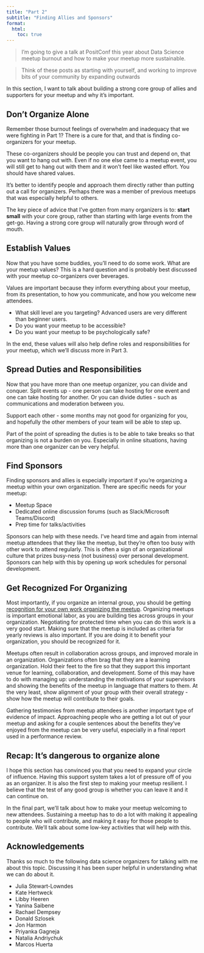 ```yaml
---
title: "Part 2"
subtitle: "Finding Allies and Sponsors"
format: 
  html:
    toc: true
---
```


> I'm going to give a talk at PositConf this year about Data Science meetup burnout and how to make your meetup more sustainable. 

> Think of these posts as starting with yourself, and working to improve bits of your community by expanding outwards

In this section, I want to talk about building a strong core group of allies and supporters for your meetup and why it's important.

## Don't Organize Alone

Remember those burnout feelings of overwhelm and inadequacy that we were fighting in Part 1? There is a cure for that, and that is finding co-organizers for your meetup.

These co-organizers should be people you can trust and depend on, that you want to hang out with. Even if no one else came to a meetup event, you will still get to hang out with them and it won't feel like wasted effort. You should have shared values. 

It's better to identify people and approach them directly rather than putting out a call for organizers. Perhaps there was a member of previous meetups that was especially helpful to others. 

The key piece of advice that I've gotten from many organizers is to: **start small** with your core group, rather than starting with large events from the get-go. Having a strong core group will naturally grow through word of mouth. 

## Establish Values

Now that you have some buddies, you'll need to do some work. What are your meetup values? This is a hard question and is probably best discussed with your meetup co-organizers over beverages.

Values are important because they inform everything about your meetup, from its presentation, to how you communicate, and how you welcome new attendees. 

- What skill level are you targeting? Advanced users are very different than beginner users.
- Do you want your meetup to be accessible?
- Do you want your meetup to be psychologically safe?

In the end, these values will also help define roles and responsibilities for your meetup, which we'll discuss more in Part 3. 

## Spread Duties and Responsibilities

Now that you have more than one meetup organizer, you can divide and conquer. Split events up - one person can take hosting for one event and one can take hosting for another. Or you can divide duties - such as communications and moderation between you. 

Support each other - some months may not good for organizing for you, and hopefully the other members of your team will be able to step up. 

Part of the point of spreading the duties is to be able to take breaks so that organizing is not a burden on you. Especially in online situations, having more than one organizer can be very helpful. 

## Find Sponsors

Finding sponsors and allies is especially important if you're organizing a meetup within your own organization. There are specific needs for your meetup:

- Meetup Space
- Dedicated online discussion forums (such as Slack/Microsoft Teams/Discord)
- Prep time for talks/activities

Sponsors can help with these needs. I've heard time and again from internal meetup attendees that they like the meetup, but they're often too busy with other work to attend regularly. This is often a sign of an organizational culture that prizes busy-ness (not business) over personal development. Sponsors can help with this by opening up work schedules for personal development.

## Get Recognized For Organizing

Most importantly, if you organize an internal group, you should be getting [recognition for your own work organizing the meetup](https://colorado.posit.co/rsc/ds-community-builder/receive-recognition.html). Organizing meetups is important emotional labor, as you are building ties across groups in your organization. Negotiating for protected time when you can do this work is a very good start. Making sure that the meetup is included as criteria for yearly reviews is also important. If you are doing it to benefit your organization, you should be recognized for it.

Meetups often result in collaboration across groups, and improved morale in an organization. Organizations often brag that they are a learning organization. Hold their feet to the fire so that they support this important venue for learning, collaboration, and development. Some of this may have to do with managing up: understanding the motivations of your supervisors and showing the benefits of the meetup in language that matters to them. At the very least, show alignment of your group with their overall strategy - show how the meetup will contribute to their goals.

Gathering testimonies from meetup attendees is another important type of evidence of impact. Approaching people who are getting a lot out of your meetup and asking for a couple sentences about the benefits they've enjoyed from the meetup can be very useful, especially in a final report used in a performance review.

## Recap: It's dangerous to organize alone

I hope this section has convinced you that you need to expand your circle of influence. Having this support system takes a lot of pressure off of you as an organizer. It is also the first step to making your meetup resilient. I believe that the test of any good group is whether you can leave it and it can continue on. 

In the final part, we'll talk about how to make your meetup welcoming to new attendees. Sustaining a meetup has to do a lot with making it appealing to people who will contribute, and making it easy for those people to contribute. We'll talk about some low-key activities that will help with this.

## Acknowledgements

Thanks so much to the following data science organizers for talking with me about this topic. Discussing it has been super helpful in understanding what we can do about it. 

- Julia Stewart-Lowndes
- Kate Hertweck
- Libby Heeren
- Yanina Saibene
- Rachael Dempsey
- Donald Szlosek
- Jon Harmon
- Priyanka Gagneja
- Natalia Andriychuk
- Marcos Huerta